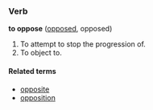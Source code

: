 ===Verb===
'''to oppose''' ([[opposed]], opposed)
# To attempt to stop the progression of.
# To object to.

====Related terms====
*[[opposite]]
*[[opposition]]